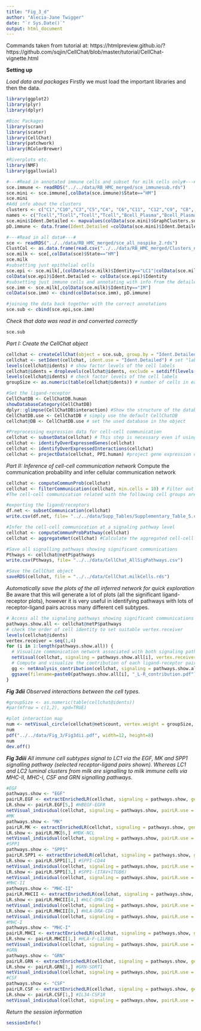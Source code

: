 ```yaml
---
title: "Fig_3_d"
author: "Alecia-Jane Twigger"
date: "`r Sys.Date()`"
output: html_document
---
```

Commands taken from tutorial at: https://htmlpreview.github.io/?https://github.com/sqjin/CellChat/blob/master/tutorial/CellChat-vignette.html

**Setting up**

*Load data and packages*
Firstly we must load the important libraries and then the data.
```r
library(ggplot2)
library(plyr)
library(dplyr)

#Bioc Packages
library(scran)
library(scater)
library(CellChat)
library(patchwork)
library(RColorBrewer)

#Riverplots etc.
library(NMF)
library(ggalluvial)

#---#Read in annotated immune cells and subset for milk cells only#---#
sce.immune <- readRDS("../../data/RB_HMC_merged/sce_immunesub.rds")
sce.mini <- sce.immune[,colData(sce.immune)$State=="HM"]
sce.mini
#Add info about the clusters
clusters <- c("C1","C10","C3","C5","C4", "C6","C11", "C12","C9", "C8", "C7", "C2")
names <- c("Tcell","Tcell","Tcell","Tcell","Bcell_Plasma","Bcell_Plasma","Mono","Mono","Mono","Myeloid","Macro","Macro")
sce.mini$Ident.Detailed <- mapvalues(colData(sce.mini)$GraphClusters.sub, clusters, names)
pD.immune <- data.frame(Ident.Detailed =colData(sce.mini)$Ident.Detailed,row.names = colData(sce.mini)$Barcode)

#---#Read in all data#---#
sce <- readRDS("../../data/RB_HMC_merged/sce_all_nospike_2.rds")
ClustCol <- as.data.frame(read.csv("../../data/RB_HMC_merged/Clusters_noSpike_2.csv",stringsAsFactors = FALSE))
sce.milk <- sce[,colData(sce)$State=="HM"]
sce.milk
#subsetting just epithelial cells
sce.epi <- sce.milk[,(colData(sce.milk)$Identity=="LC1"|colData(sce.milk)$Identity=="LC2")]
colData(sce.epi)$Ident.Detailed <- colData(sce.epi)$Identity
#subsetting just immune cells and annotating with info from the detailed analysis
sce.imm <- sce.milk[,colData(sce.milk)$Identity=="IM"]
colData(sce.imm) <- cbind(colData(sce.imm), pD.immune)

#joining the data back together with the correct annotations
sce.sub <- cbind(sce.epi,sce.imm)
```
*Check that data was read in and converted correctly*
```r
sce.sub
```
*Part I: Create the CellChat object*
```r
cellchat <- createCellChat(object = sce.sub, group.by = "Ident.Detailed")
cellchat <- setIdent(cellchat, ident.use = "Ident.Detailed") # set "labels" as default cell identity
levels(cellchat@idents) # show factor levels of the cell labels
cellchat@idents = droplevels(cellchat@idents, exclude = setdiff(levels(cellchat@idents),unique(cellchat@idents))) #exclude unused labels
levels(cellchat@idents) # check factor levels of the cell labels
groupSize <- as.numeric(table(cellchat@idents)) # number of cells in each cell group

#Set the ligand-receptor
CellChatDB <- CellChatDB.human
showDatabaseCategory(CellChatDB)
dplyr::glimpse(CellChatDB$interaction) #Show the structure of the database
CellChatDB.use <- CellChatDB # simply use the default CellChatDB
cellchat@DB <- CellChatDB.use # set the used database in the object

#Preprocessing expression data for cell-cell communication
cellchat <- subsetData(cellchat) # This step is necessary even if using the whole database
cellchat <- identifyOverExpressedGenes(cellchat)
cellchat <- identifyOverExpressedInteractions(cellchat)
cellchat <- projectData(cellchat, PPI.human) #project gene expression data onto PPI network (optional)
```
*Part II: Inference of cell-cell communication network*
Compute the communication probability and infer cellular communication network
```r
cellchat <- computeCommunProb(cellchat)
cellchat <- filterCommunication(cellchat, min.cells = 10) # Filter out the cell-cell communication if there are only few number of cells in certain cell groups
#The cell-cell communication related with the following cell groups are excluded due to the few number of cells:  Plasma

#exporting the ligand/receptors
df.net <- subsetCommunication(cellchat)
write.csv(df.net, file= "../../data/Supp_Tables/Supplementary_Table_5.csv")

#Infer the cell-cell communication at a signaling pathway level
cellchat <- computeCommunProbPathway(cellchat)
cellchat <- aggregateNet(cellchat) #Calculate the aggregated cell-cell communication network

#Save all signalling pathways showing significant communications
Pthways <- cellchat@netP$pathways
write.csv(Pthways, file= "../../data/CellChat_AllSigPathways.csv")

#Save the CellChat object
saveRDS(cellchat, file = "../../data/CellChat.milkCells.rds")
```
*Automatically save the plots of the all inferred network for quick exploration*
Be aware that this will generate a lot of plots (all the significant ligand-receptor plots), however it is very useful in identifying pathways with lots of receptor-ligand pairs across many different cell subtypes.
```r
# Access all the signaling pathways showing significant communications
pathways.show.all <- cellchat@netP$pathways
# check the order of cell identity to set suitable vertex.receiver
levels(cellchat@idents)
vertex.receiver = seq(1,4)
for (i in 1:length(pathways.show.all)) {
  # Visualize communication network associated with both signaling pathway and individual L-R pairs
  netVisual(cellchat, signaling = pathways.show.all[i], vertex.receiver = vertex.receiver, layout = "hierarchy")
  # Compute and visualize the contribution of each ligand-receptor pair to the overall signaling pathway
  gg <- netAnalysis_contribution(cellchat, signaling = pathways.show.all[i])
  ggsave(filename=paste0(pathways.show.all[i], "_L-R_contribution.pdf"), plot=gg, width = 3, height = 2, units = 'in', dpi = 300)
}
```
***Fig 3dii***
*Observed interactions between the cell types.*
```r
#groupSize <- as.numeric(table(cellchat@idents))
#par(mfrow = c(1,2), xpd=TRUE)

#plot interaction map
num <- netVisual_circle(cellchat@net$count, vertex.weight = groupSize, weight.scale = T, label.edge= F, title.name = "Number of interactions", color.use = c("slateblue2", "plum", "lightsalmon3", "darkolivegreen", "#99A800", "gold4", "gold"),vertex.label.cex = 2)
num
pdf("../../data/Fig_3/Fig3dii.pdf", width=12, height=8)
num
dev.off()
```
***Fig 3diii***
*All immune cell subtypes signal to LC1 via the EGF, MK and SPP1 signalling pathway (selected receptor-ligand pairs shown). Whereas LC1 and LC2 luminal clusters from milk are signalling to milk immune cells via MHC-II, MHC-I, CSF and GRN signalling pathways.*
```r
#EGF
pathways.show <- "EGF"
pairLR.EGF <- extractEnrichedLR(cellchat, signaling = pathways.show, geneLR.return = FALSE)
LR.show <- pairLR.EGF[5,] #HBEGF-EGFR
netVisual_individual(cellchat, signaling = pathways.show, pairLR.use = LR.show, layout = "circle", color.use= color.use)
#MK
pathways.show <- "MK"
pairLR.MK <- extractEnrichedLR(cellchat, signaling = pathways.show, geneLR.return = FALSE)
LR.show <- pairLR.MK[6,] #MDK-NCL
netVisual_individual(cellchat, signaling = pathways.show, pairLR.use = LR.show, layout = "circle", color.use= color.use)
#SPP1
pathways.show <- "SPP1"
pairLR.SPP1 <- extractEnrichedLR(cellchat, signaling = pathways.show, geneLR.return = FALSE)
LR.show <- pairLR.SPP1[1,] #SPP1-CD44
netVisual_individual(cellchat, signaling = pathways.show, pairLR.use = LR.show, layout = "circle", color.use= color.use)
LR.show <- pairLR.SPP1[3,] #SPP1-(ITAV+ITGB6)
netVisual_individual(cellchat, signaling = pathways.show, pairLR.use = LR.show, layout = "circle", color.use= color.use)
#MHC-II
pathways.show <- "MHC-II"
pairLR.MHCII <- extractEnrichedLR(cellchat, signaling = pathways.show, geneLR.return = FALSE)
LR.show <- pairLR.MHCII[4,] #HLC-DMA-CD4
netVisual_individual(cellchat, signaling = pathways.show, pairLR.use = LR.show, layout = "circle", color.use= color.use)
LR.show <- pairLR.MHCII[8,] #HLA-DRA-CD4
netVisual_individual(cellchat, signaling = pathways.show, pairLR.use = LR.show, layout = "circle", color.use= color.use)
#MHC-I
pathways.show <- "MHC-I"
pairLR.MHCI <- extractEnrichedLR(cellchat, signaling = pathways.show, geneLR.return = FALSE)
LR.show <- pairLR.MHCI[1,] #HLA-F-LILRB1
netVisual_individual(cellchat, signaling = pathways.show, pairLR.use = LR.show, layout = "circle", color.use= color.use)
#GRN
pathways.show <- "GRN"
pairLR.GRN <- extractEnrichedLR(cellchat, signaling = pathways.show, geneLR.return = FALSE)
LR.show <- pairLR.GRN[1,] #GRN-SORT1
netVisual_individual(cellchat, signaling = pathways.show, pairLR.use = LR.show, layout = "circle", color.use= color.use)
#CSF
pathways.show <- "CSF"
pairLR.CSF <- extractEnrichedLR(cellchat, signaling = pathways.show, geneLR.return = FALSE)
LR.show <- pairLR.CSF[1,] #IL34-CSF1R
netVisual_individual(cellchat, signaling = pathways.show, pairLR.use = LR.show, layout = "circle", color.use= color.use)
```
*Return the session information*
```r
sessionInfo()
```

